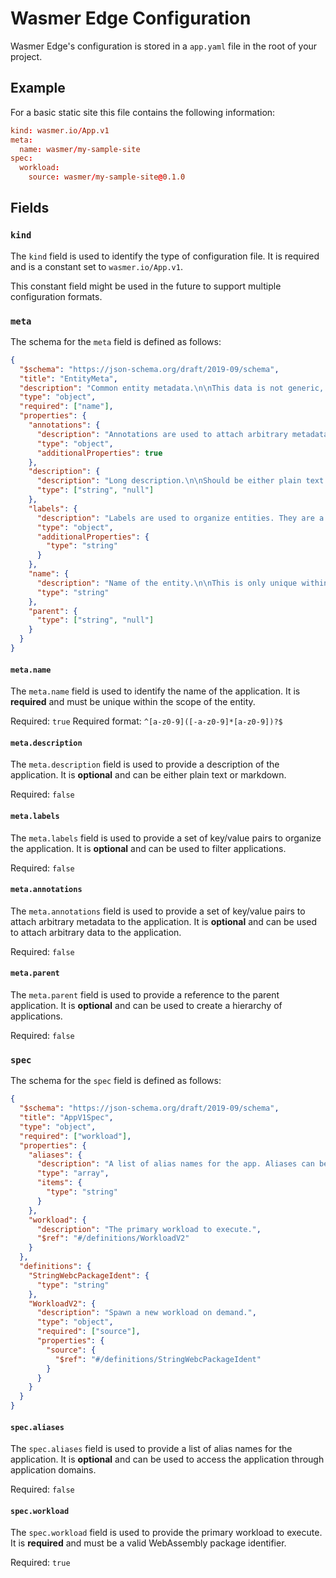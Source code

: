 
# Wasmer Edge Configuration

Wasmer Edge's configuration is stored in a `app.yaml` file in the root of your project.

## Example

For a basic static site this file contains the following information:

```toml
kind: wasmer.io/App.v1
meta:
  name: wasmer/my-sample-site
spec:
  workload:
    source: wasmer/my-sample-site@0.1.0
```

## Fields

### `kind`

The `kind` field is used to identify the type of configuration file. It is required and is a constant set to `wasmer.io/App.v1`.

<Callout type="info" emoji="ℹ️">
  This constant field might be used in the future to support multiple
  configuration formats.
</Callout>

### `meta`

The schema for the `meta` field is defined as follows:

```json
{
  "$schema": "https://json-schema.org/draft/2019-09/schema",
  "title": "EntityMeta",
  "description": "Common entity metadata.\n\nThis data is not generic, and is the same for all entity kinds.",
  "type": "object",
  "required": ["name"],
  "properties": {
    "annotations": {
      "description": "Annotations are used to attach arbitrary metadata to entities. They can contain arbitrary (json-encodable) data.",
      "type": "object",
      "additionalProperties": true
    },
    "description": {
      "description": "Long description.\n\nShould be either plain text or markdown.",
      "type": ["string", "null"]
    },
    "labels": {
      "description": "Labels are used to organize entities. They are a set of simple key/value pairs.",
      "type": "object",
      "additionalProperties": {
        "type": "string"
      }
    },
    "name": {
      "description": "Name of the entity.\n\nThis is only unique within the scope of the entity.",
      "type": "string"
    },
    "parent": {
      "type": ["string", "null"]
    }
  }
}
```

#### `meta.name`

The `meta.name` field is used to identify the name of the application. It is **required** and must be unique within the scope of the entity.

Required: `true`
Required format: `^[a-z0-9]([-a-z0-9]*[a-z0-9])?$`

#### `meta.description`

The `meta.description` field is used to provide a description of the application. It is **optional** and can be either plain text or markdown.

Required: `false`

#### `meta.labels`

The `meta.labels` field is used to provide a set of key/value pairs to organize the application. It is **optional** and can be used to filter applications.

Required: `false`

#### `meta.annotations`

The `meta.annotations` field is used to provide a set of key/value pairs to attach arbitrary metadata to the application. It is **optional** and can be used to attach arbitrary data to the application.

Required: `false`

#### `meta.parent`

The `meta.parent` field is used to provide a reference to the parent application. It is **optional** and can be used to create a hierarchy of applications.

Required: `false`

### `spec`

The schema for the `spec` field is defined as follows:

```json
{
  "$schema": "https://json-schema.org/draft/2019-09/schema",
  "title": "AppV1Spec",
  "type": "object",
  "required": ["workload"],
  "properties": {
    "aliases": {
      "description": "A list of alias names for the app. Aliases can be used to access the app through app domains.",
      "type": "array",
      "items": {
        "type": "string"
      }
    },
    "workload": {
      "description": "The primary workload to execute.",
      "$ref": "#/definitions/WorkloadV2"
    }
  },
  "definitions": {
    "StringWebcPackageIdent": {
      "type": "string"
    },
    "WorkloadV2": {
      "description": "Spawn a new workload on demand.",
      "type": "object",
      "required": ["source"],
      "properties": {
        "source": {
          "$ref": "#/definitions/StringWebcPackageIdent"
        }
      }
    }
  }
}
```

#### `spec.aliases`

The `spec.aliases` field is used to provide a list of alias names for the application. It is **optional** and can be used to access the application through application domains.

Required: `false`

#### `spec.workload`

The `spec.workload` field is used to provide the primary workload to execute. It is **required** and must be a valid WebAssembly package identifier.

Required: `true`
